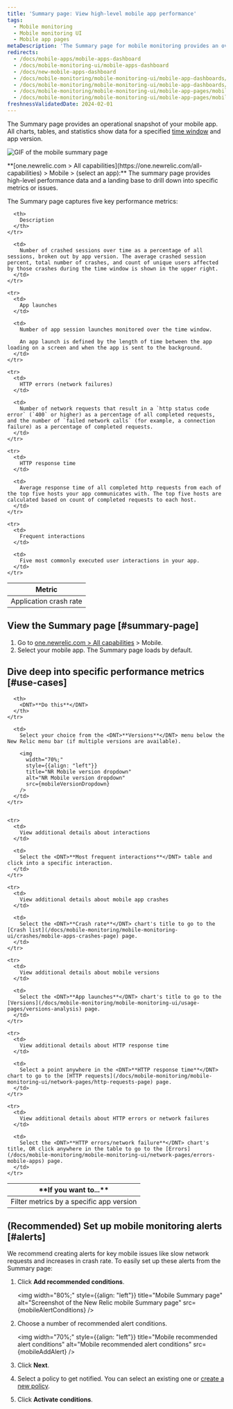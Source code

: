 ```yaml
---
title: 'Summary page: View high-level mobile app performance'
tags:
  - Mobile monitoring
  - Mobile monitoring UI
  - Mobile app pages
metaDescription: 'The Summary page for mobile monitoring provides an overview of HTTP requests, active users, interactions, errors or network failures, and recent events.'
redirects:
  - /docs/mobile-apps/mobile-apps-dashboard
  - /docs/mobile-monitoring-ui/mobile-apps-dashboard
  - /docs/new-mobile-apps-dashboard
  - /docs/mobile-monitoring/mobile-monitoring-ui/mobile-app-dashboards/mobile-apps-overview-dashboard
  - /docs/mobile-monitoring/mobile-monitoring-ui/mobile-app-dashboards/mobile-apps-overview-page
  - /docs/mobile-monitoring/mobile-monitoring-ui/mobile-app-pages/mobile-apps-overview-page
  - /docs/mobile-monitoring/mobile-monitoring-ui/mobile-app-pages/mobile-apps-summary-page
freshnessValidatedDate: 2024-02-01
---
```







The Summary page provides an operational snapshot of your mobile app. All charts, tables, and statistics show data for a specified [time window](/docs/query-your-data/explore-query-data/dashboards/manage-your-dashboard/#dash-time-picker) and app version.

<img
    title="Mobile summary page"
    alt="GIF of the mobile summary page"
    src={mobileSummaryGif}
/>

<figcaption>
  <DNT>**[one.newrelic.com > All capabilities](https://one.newrelic.com/all-capabilities) > Mobile > (select an app):**</DNT> The summary page provides high-level performance data and a landing base to drill down into specific metrics or issues.
</figcaption>

The Summary page captures five key performance metrics:

<table>
  <thead>
    <tr>
      <th width={200}>
        Metric
      </th>

      <th>
        Description
      </th>
    </tr>
  </thead>

  <tbody>
    <tr>
      <td>
        Application crash rate
      </td>

      <td>
        Number of crashed sessions over time as a percentage of all sessions, broken out by app version. The average crashed session percent, total number of crashes, and count of unique users affected by those crashes during the time window is shown in the upper right.
      </td>
    </tr>

    <tr>
      <td>
        App launches
      </td>

      <td>
        Number of app session launches monitored over the time window.

        An app launch is defined by the length of time between the app loading on a screen and when the app is sent to the background.
      </td>
    </tr>

    <tr>
      <td>
        HTTP errors (network failures)
      </td>

      <td>
        Number of network requests that result in a `http status code error` (`400` or higher) as a percentage of all completed requests, and the number of `failed network calls` (for example, a connection failure) as a percentage of completed requests.
      </td>
    </tr>

    <tr>
      <td>
        HTTP response time
      </td>

      <td>
        Average response time of all completed http requests from each of the top five hosts your app communicates with. The top five hosts are calculated based on count of completed requests to each host.
      </td>
    </tr>

    <tr>
      <td>
        Frequent interactions
      </td>

      <td>
        Five most commonly executed user interactions in your app.
      </td>
    </tr>
  </tbody>
</table>

## View the Summary page [#summary-page]

1. Go to [one.newrelic.com > All capabilities](https://one.newrelic.com/all-capabilities) > Mobile.
2. Select your mobile app. The Summary page loads by default.

## Dive deep into specific performance metrics [#use-cases]

<table>
  <thead>
    <tr>
      <th width={200}>
        <DNT>**If you want to...**</DNT>
      </th>

      <th>
        <DNT>**Do this**</DNT>
      </th>
    </tr>
  </thead>

  <tbody>
    <tr>
      <td>
        Filter metrics by a specific app version
      </td>

      <td>
        Select your choice from the <DNT>**Versions**</DNT> menu below the New Relic menu bar (if multiple versions are available).

        <img
          width="70%;"
          style={{align: "left"}}
          title="NR Mobile version dropdown"
          alt="NR Mobile version dropdown"
          src={mobileVersionDropdown}
        />
      </td>
    </tr>


    <tr>
      <td>
        View additional details about interactions
      </td>

      <td>
        Select the <DNT>**Most frequent interactions**</DNT> table and click into a specific interaction.
      </td>
    </tr>

    <tr>
      <td>
        View additional details about mobile app crashes
      </td>

      <td>
        Select the <DNT>**Crash rate**</DNT> chart's title to go to the [Crash list](/docs/mobile-monitoring/mobile-monitoring-ui/crashes/mobile-apps-crashes-page) page.
      </td>
    </tr>

    <tr>
      <td>
        View additional details about mobile versions
      </td>

      <td>
        Select the <DNT>**App launches**</DNT> chart's title to go to the [Versions](/docs/mobile-monitoring/mobile-monitoring-ui/usage-pages/versions-analysis) page.
      </td>
    </tr>

    <tr>
      <td>
        View additional details about HTTP response time
      </td>

      <td>
        Select a point anywhere in the <DNT>**HTTP response time**</DNT> chart to go to the [HTTP requests](/docs/mobile-monitoring/mobile-monitoring-ui/network-pages/http-requests-page) page.
      </td>
    </tr>

    <tr>
      <td>
        View additional details about HTTP errors or network failures
      </td>

      <td>
        Select the <DNT>**HTTP errors/network failure**</DNT> chart's title, OR click anywhere in the table to go to the [Errors](/docs/mobile-monitoring/mobile-monitoring-ui/network-pages/errors-mobile-apps) page.
      </td>
    </tr>
  </tbody>
</table>

## (Recommended) Set up mobile monitoring alerts [#alerts]

We recommend creating alerts for key mobile issues like slow network requests and increases in crash rate. To easily set up these alerts from the Summary page:

1. Click <DNT>**Add recommended conditions**</DNT>.

    <img
      width="80%;"
      style={{align: "left"}}
      title="Mobile Summary page"
      alt="Screenshot of the New Relic mobile Summary page"
      src={mobileAlertConditions}
    />


2. Choose a number of recommended alert conditions.

    <img
      width="70%;"
      style={{align: "left"}}
      title="Mobile recommended alert conditions"
      alt="Mobile recommended alert conditions"
      src={mobileAddAlert}
    />

3. Click <DNT>**Next**</DNT>.

4. Select a policy to get notified. You can select an existing one or [create a new policy](/docs/alerts-applied-intelligence/new-relic-alerts/alert-policies/create-edit-or-find-alert-policy/#alert-policy-name).

5. Click <DNT>**Activate conditions**</DNT>.

